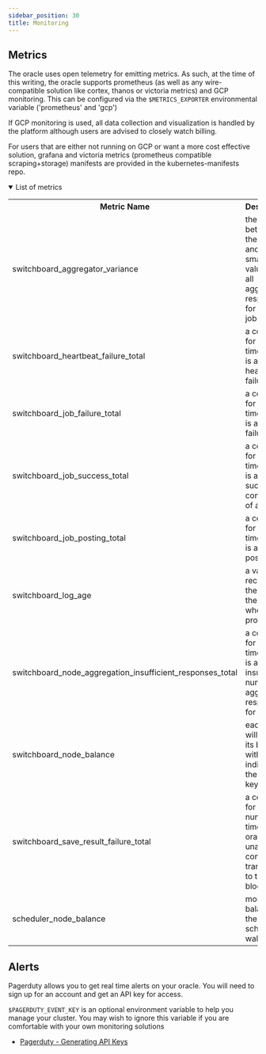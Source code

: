 ```yaml
---
sidebar_position: 30
title: Monitoring
---
```


## Metrics

The oracle uses open telemetry for emitting metrics.
As such, at the time of this writing, the oracle supports prometheus (as well as any wire-compatible solution like cortex, thanos or victoria metrics) and GCP monitoring.
This can be configured via the `$METRICS_EXPORTER` environmental variable ('prometheus' and 'gcp')

If GCP monitoring is used, all data collection and visualization is handled by the platform although users are advised to closely watch billing.

For users that are either not running on GCP or want a more cost effective solution, grafana and victoria metrics (prometheus compatible scraping+storage) manifests are provided in the kubernetes-manifests repo.

<details open>
  <summary>List of metrics</summary>
  <table>
    <tr>
      <th>Metric Name</th>
      <th>Description</th>
    </tr>
    <tr>
      <td>switchboard_aggregator_variance</td>
      <td>
        the ratio between the largest and smallest value from all aggregated
        responses for a given job
      </td>
    </tr>
    <tr>
      <td>switchboard_heartbeat_failure_total</td>
      <td>a counter for every time there is a heartbeat failure</td>
    </tr>
    <tr>
      <td>switchboard_job_failure_total</td>
      <td>a counter for every time there is a job failure</td>
    </tr>
    <tr>
      <td>switchboard_job_success_total</td>
      <td>
        a counter for every time there is a successful completion of a job
      </td>
    </tr>
    <tr>
      <td>switchboard_job_posting_total</td>
      <td>a counter for every time there is a job posting</td>
    </tr>
    <tr>
      <td>switchboard_log_age</td>
      <td>a value recorder for the age of the job logs when processed</td>
    </tr>
    <tr>
      <td>switchboard_node_aggregation_insufficient_responses_total</td>
      <td>
        a counter for every time there is an insufficient number of aggregated
        responses for a job
      </td>
    </tr>
    <tr>
      <td>switchboard_node_balance</td>
      <td>
        each oracle will report its balance with a label indicating the public
        key
      </td>
    </tr>
    <tr>
      <td>switchboard_save_result_failure_total</td>
      <td>
        a counter for the number of times an oracle is unable to commit a
        transaction to the blockchain
      </td>
    </tr>
    <tr>
      <td>scheduler_node_balance</td>
      <td>most recent balance of the scheduler wallet</td>
    </tr>
  </table>
</details>

## Alerts

Pagerduty allows you to get real time alerts on your oracle. You will need to sign up for an account and get an API key for access.

`$PAGERDUTY_EVENT_KEY` is an optional environment variable to help you manage your cluster. You may wish to ignore this variable if you are comfortable with your own monitoring solutions

- [Pagerduty - Generating API Keys](https://support.pagerduty.com/docs/generating-api-keys#section-events-api-keys)

